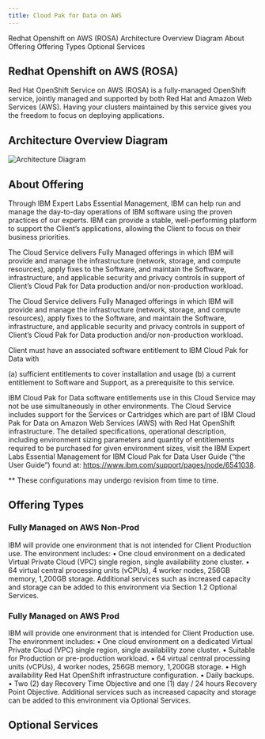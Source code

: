 ```yaml
---
title: Cloud Pak for Data on AWS
---
```

<AnchorLinks>
  <AnchorLink> Redhat Openshift on AWS (ROSA) </AnchorLink>
  <AnchorLink> Architecture Overview Diagram </AnchorLink>
  <AnchorLink> About Offering </AnchorLink>
  <AnchorLink> Offering Types</AnchorLink>
  <AnchorLink> Optional Services</AnchorLink>

</AnchorLinks>


## Redhat Openshift on AWS (ROSA)
Red Hat OpenShift Service on AWS (ROSA) is a fully-managed OpenShift service, jointly managed and supported by both Red Hat and Amazon Web Services (AWS). Having your clusters maintained by this service gives you the freedom to focus on deploying applications.

## Architecture Overview Diagram
![Architecture Diagram](cp4d-aws-arch.png)

## About Offering
Through IBM Expert Labs Essential Management, IBM can help run and manage the day-to-day operations of IBM software using the proven practices of our experts. IBM can provide a stable, well-performing platform to support the Client’s applications, allowing the Client to focus on their business priorities.

The Cloud Service delivers Fully Managed offerings in which IBM will provide and manage the infrastructure (network, storage, and compute resources), apply fixes to the Software, and maintain the Software, infrastructure, and applicable security and privacy controls in support of Client’s Cloud Pak for Data production and/or non-production workload.

The Cloud Service delivers Fully Managed offerings in which IBM will provide and manage the infrastructure (network, storage, and compute resources), apply fixes to the Software, and maintain the Software, infrastructure, and applicable security and privacy controls in support of Client’s Cloud Pak for Data production and/or non-production workload.

Client must have an associated software entitlement to IBM Cloud Pak for Data with

(a) sufficient entitlements to cover installation and usage
(b) a current entitlement to Software and Support, as a prerequisite to this service.

IBM Cloud Pak for Data software entitlements use in this Cloud Service may not be use simultaneously in other environments.
The Cloud Service includes support for the Services or Cartridges which are part of IBM Cloud Pak for Data on Amazon Web Services (AWS) with Red Hat OpenShift infrastructure.
The detailed specifications, operational description, including environment sizing parameters and quantity of entitlements required to be purchased for given environment sizes, visit the IBM Expert Labs Essential Management for IBM Cloud Pak for Data User Guide (“the User Guide”) found at: https://www.ibm.com/support/pages/node/6541038.

** These configurations may undergo revision from time to time.

## Offering Types
### Fully Managed on AWS Non-Prod
IBM will provide one environment that is not intended for Client Production use.
The environment includes:
• One cloud environment on a dedicated Virtual Private Cloud (VPC) single region, single availability zone cluster.
•	64 virtual central processing units (vCPUs), 4 worker nodes, 256GB memory, 1,200GB storage.
Additional services such as increased capacity and storage can be added to this environment via Section 1.2 Optional Services.

### Fully Managed on AWS Prod
IBM will provide one environment that is intended for Client Production use. The environment includes:
•	One cloud environment on a dedicated Virtual Private Cloud (VPC) single region, single availability zone cluster.
•	Suitable for Production or pre-production workload.
•	64 virtual central processing units (vCPUs), 4 worker nodes, 256GB memory, 1,200GB storage.
•	High availability Red Hat OpenShift infrastructure configuration.
•	Daily backups.
•	Two (2) day Recovery Time Objective and one (1) day / 24 hours Recovery Point Objective.
Additional services such as increased capacity and storage can be added to this environment via  Optional Services.

## Optional Services
